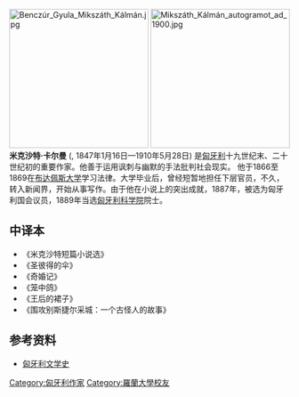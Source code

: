 {{Eastern name order|匈牙利语|匈牙利人名}}
[[File:Benczúr_Gyula_Mikszáth_Kálmán.jpg|250px]]
[[File:Mikszáth_Kálmán_autogramot_ad_1900.jpg|250px]]
'''米克沙特·卡尔曼''' ({{lang|hu| Mikszáth Kálmán}}, 1847年1月16日—1910年5月28日) 是[[匈牙利|匈牙利]]十九世纪末、二十世纪初的重要作家。他善于运用讽刺与幽默的手法批判社会现实。
他于1866至1869在[[布达佩斯大学|布达佩斯大学]]学习法律。大学毕业后，曾经短暂地担任下层官员，不久，转入新闻界，开始从事写作。由于他在小说上的突出成就，1887年，被选为匈牙利国会议员，1889年当选[[匈牙利科学院|匈牙利科学院]]院士。

==中译本==
*《米克沙特短篇小说选》
*《圣彼得的伞》
*《奇婚记》
*《笼中鸽》 
*《王后的裙子》
*《围攻别斯捷尔采城：一个古怪人的故事》

==参考资料==
*[http://mek.oszk.hu/02000/02042/html/32.html 匈牙利文学史]

{{Authority control}}
[[Category:匈牙利作家|Category:匈牙利作家]]
[[Category:羅蘭大學校友|Category:羅蘭大學校友]]